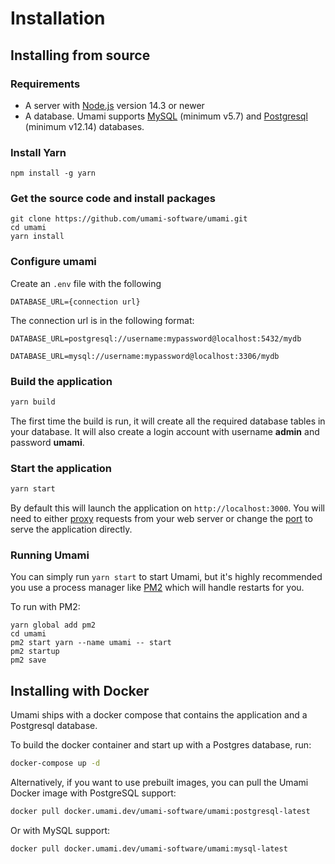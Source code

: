 # Installation

## Installing from source

### Requirements

- A server with [Node.js](https://nodejs.org/) version 14.3 or newer
- A database. Umami supports [MySQL](https://www.mysql.com/) (minimum v5.7) and [Postgresql](https://www.postgresql.org/) (minimum v12.14) databases.

### Install Yarn

```
npm install -g yarn
```

### Get the source code and install packages

```
git clone https://github.com/umami-software/umami.git
cd umami
yarn install
```

### Configure umami

Create an `.env` file with the following

```
DATABASE_URL={connection url}
```

The connection url is in the following format:

```
DATABASE_URL=postgresql://username:mypassword@localhost:5432/mydb

DATABASE_URL=mysql://username:mypassword@localhost:3306/mydb
```

### Build the application

```bash
yarn build
```

The first time the build is run, it will create all the required database tables in your database.
It will also create a login account with username **admin** and password **umami**.

### Start the application

```bash
yarn start
```

By default this will launch the application on `http://localhost:3000`. You will need to either
[proxy](https://docs.nginx.com/nginx/admin-guide/web-server/reverse-proxy/) requests from your web server
or change the [port](https://nextjs.org/docs/api-reference/cli#production) to serve the application directly.

### Running Umami

You can simply run `yarn start` to start Umami, but it's highly recommended you use a process manager like [PM2](https://pm2.keymetrics.io/) which will handle restarts for you.

To run with PM2:

```
yarn global add pm2
cd umami
pm2 start yarn --name umami -- start
pm2 startup
pm2 save
```

## Installing with Docker

Umami ships with a docker compose that contains the application and a Postgresql database.

To build the docker container and start up with a Postgres database, run:

```bash
docker-compose up -d
```

Alternatively, if you want to use prebuilt images, you can pull the Umami Docker image with PostgreSQL support:

```bash
docker pull docker.umami.dev/umami-software/umami:postgresql-latest
```

Or with MySQL support:

```bash
docker pull docker.umami.dev/umami-software/umami:mysql-latest
```
